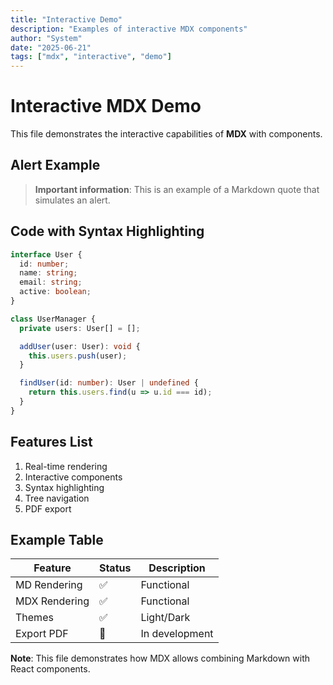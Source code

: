 ```yaml
---
title: "Interactive Demo"
description: "Examples of interactive MDX components"
author: "System"
date: "2025-06-21"
tags: ["mdx", "interactive", "demo"]
---
```


# Interactive MDX Demo

This file demonstrates the interactive capabilities of **MDX** with components.

## Alert Example

> **Important information**: This is an example of a Markdown quote that simulates an alert.

## Code with Syntax Highlighting

```typescript
interface User {
  id: number;
  name: string;
  email: string;
  active: boolean;
}

class UserManager {
  private users: User[] = [];

  addUser(user: User): void {
    this.users.push(user);
  }

  findUser(id: number): User | undefined {
    return this.users.find(u => u.id === id);
  }
}
```

## Features List

1. Real-time rendering
2. Interactive components
3. Syntax highlighting
4. Tree navigation
5. PDF export

## Example Table

| Feature | Status | Description |
|---------|--------|-------------|
| MD Rendering | ✅ | Functional |
| MDX Rendering | ✅ | Functional |
| Themes | ✅ | Light/Dark |
| Export PDF | 🚧 | In development |

**Note**: This file demonstrates how MDX allows combining Markdown with React components.
